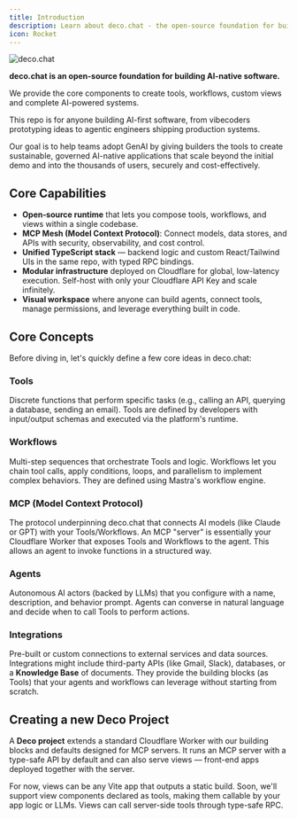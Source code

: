 ```yaml
---
title: Introduction
description: Learn about deco.chat - the open-source foundation for building AI-native software
icon: Rocket
---
```


![deco.chat](https://assets.decocache.com/decochatweb/d547b59f-c80b-4a76-8fa8-524d829baed1/capyreadme.png)

**deco.chat is an open-source foundation for building AI-native software.**

We provide the core components to create tools, workflows, custom views and complete AI-powered systems.

This repo is for anyone building AI-first software, from vibecoders prototyping ideas to agentic engineers shipping production systems.

Our goal is to help teams adopt GenAI by giving builders the tools to create sustainable, governed AI-native applications that scale beyond the initial demo and into the thousands of users, securely and cost-effectively.

## Core Capabilities

- **Open‑source runtime** that lets you compose tools, workflows, and views within a single codebase.
- **MCP Mesh (Model Context Protocol)**: Connect models, data stores, and APIs with security, observability, and cost control.
- **Unified TypeScript stack** — backend logic and custom React/Tailwind UIs in the same repo, with typed RPC bindings.
- **Modular infrastructure** deployed on Cloudflare for global, low-latency execution. Self-host with only your Cloudflare API Key and scale infinitely.
- **Visual workspace** where anyone can build agents, connect tools, manage permissions, and leverage everything built in code.

## Core Concepts

Before diving in, let's quickly define a few core ideas in deco.chat:

### Tools

Discrete functions that perform specific tasks (e.g., calling an API, querying a database, sending an email). Tools are defined by developers with input/output schemas and executed via the platform's runtime.

### Workflows

Multi-step sequences that orchestrate Tools and logic. Workflows let you chain tool calls, apply conditions, loops, and parallelism to implement complex behaviors. They are defined using Mastra's workflow engine.

### MCP (Model Context Protocol)

The protocol underpinning deco.chat that connects AI models (like Claude or GPT) with your Tools/Workflows. An MCP "server" is essentially your Cloudflare Worker that exposes Tools and Workflows to the agent. This allows an agent to invoke functions in a structured way.

### Agents

Autonomous AI actors (backed by LLMs) that you configure with a name, description, and behavior prompt. Agents can converse in natural language and decide when to call Tools to perform actions.

### Integrations

Pre-built or custom connections to external services and data sources. Integrations might include third-party APIs (like Gmail, Slack), databases, or a **Knowledge Base** of documents. They provide the building blocks (as Tools) that your agents and workflows can leverage without starting from scratch.

## Creating a new Deco Project

A **Deco project** extends a standard Cloudflare Worker with our building blocks and defaults designed for MCP servers. It runs an MCP server with a type-safe API by default and can also serve views — front-end apps deployed together with the server.

For now, views can be any Vite app that outputs a static build. Soon, we'll support view components declared as tools, making them callable by your app logic or LLMs. Views can call server-side tools through type-safe RPC.
